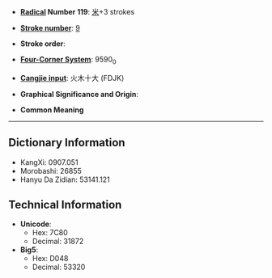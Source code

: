 * '''[[Wiktionary:Chinese radical index| Radical]] Number 119''': [[Wiktionary:Chinese radical index 米|米]]+3 strokes

* '''[[Wiktionary:Chinese total strokes index|Stroke number]]''': [[Wiktionary:Chinese total strokes index 9|9]]

* '''Stroke order''': 

* '''[[Wiktionary:Chinese four corner index|Four-Corner System]]''': 9590<sub>0</sub>

* '''[[Wiktionary:Chinese Cangjie index|Cangjie input]]''': 火木十大 (FDJK)

* '''Graphical Significance and Origin''': 

* '''Common Meaning'''

----

== Dictionary Information ==

* KangXi: 0907.051
* Morobashi: 26855
* Hanyu Da Zidian: 53141.121

== Technical Information ==

* '''Unicode''':
** Hex: 7C80
** Decimal: 31872
* '''Big5''':
** Hex: D048
** Decimal: 53320